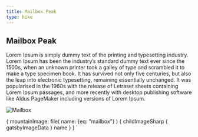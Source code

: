 ```yaml
---
title: Mailbox Peak
type: hike
---
```



<SEO title="Mailbox" />

## Mailbox Peak

<Map title="Mailbox" mapstyle="mapbox://styles/kevek/ckyhun2330gf214pdia09g6qj" Lat={47.461} Lng={-121.653} bearing={60} />

Lorem Ipsum is simply dummy text of the printing and typesetting industry. Lorem Ipsum has been the industry’s standard dummy text ever since the 1500s, when an unknown printer took a galley of type and scrambled it to make a type specimen book. It has survived not only five centuries, but also the leap into electronic typesetting, remaining essentially unchanged. It was popularised in the 1960s with the release of Letraset sheets containing Lorem Ipsum passages, and more recently with desktop publishing software like Aldus PageMaker including versions of Lorem Ipsum.

<Image img={props.data} alt="Mailbox" description="View of the mailbox on Mailbox Peak" />

  {
    mountainImage: file(
      name: {eq: "mailbox"}
      ) {
      childImageSharp {
        gatsbyImageData
      }
      name
    }
  }
`